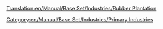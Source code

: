 [[Translation:en/Manual/Base Set/Industries/Rubber Plantation]]
{{en/Manual/Base Set/Industries/Industries|Image=[[File:en/Manual/Base Set/Industries/Rubberplantation.png]]
|name=Rubber Plantation
|climates=[[en/Manual/Climates]].
|accepts=Nothing
|produces=[[en/Manual/Base Set/Cargos/Rubber]]
|notes=Not present in other [[en/Manual/Climates]]
}}
[[Category:en/Manual/Base Set/Industries/Primary Industries]]